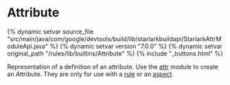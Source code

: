 <html devsite>
<head>
  <meta name="project_path" value="/_project.yaml">
  <meta name="book_path" value="/versions/7.0.0/_book.yaml">
</head>
<body>

<h1 class="page-title" id="modules.Attribute">Attribute</h1>

{% dynamic setvar source_file "src/main/java/com/google/devtools/build/lib/starlarkbuildapi/StarlarkAttrModuleApi.java" %}
{% dynamic setvar version "7.0.0" %}
{% dynamic setvar original_path "/rules/lib/builtins/Attribute" %}
{% include "_buttons.html" %}
<!-- {% raw %} -->

Representation of a definition of an attribute. Use the <a href="../toplevel/attr.html">attr</a> module to create an Attribute. They are only for use with a <a href="../globals/bzl.html#rule">rule</a> or an <a href="../globals/bzl.html#aspect">aspect</a>.



</body>
</html>

<!-- {% endraw %} -->

